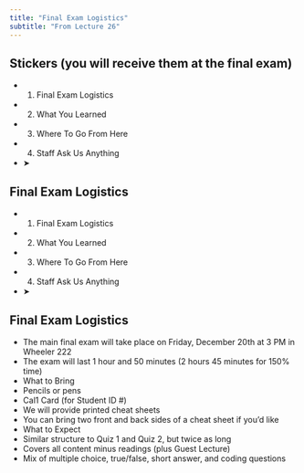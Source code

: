```yaml
---
title: "Final Exam Logistics"
subtitle: "From Lecture 26"
---
```


## Stickers (you will receive them at the final exam)

- 1. Final Exam Logistics
- 2. What You Learned
- 3. Where To Go From Here
- 4. Staff Ask Us Anything
- ➤

## Final Exam Logistics

- 1. Final Exam Logistics
- 2. What You Learned
- 3. Where To Go From Here
- 4. Staff Ask Us Anything
- ➤

## Final Exam Logistics

- The main final exam will take place on Friday, December 20th at 3 PM in Wheeler 222
- The exam will last 1 hour and 50 minutes (2 hours 45 minutes for 150% time)
- What to Bring
- Pencils or pens
- Cal1 Card (for Student ID \#)
- We will provide printed cheat sheets
- You can bring two front and back sides of a cheat sheet if you’d like
- What to Expect
- Similar structure to Quiz 1 and Quiz 2, but twice as long
- Covers all content minus readings (plus Guest Lecture)
- Mix of multiple choice, true/false, short answer, and coding questions


